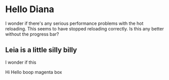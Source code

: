 
# Hello Diana

I wonder if there's any serious
performance problems with the hot reloading.
This seems to have stopped reloading correctly.
Is this any better without the progress bar?

## Leia is a little silly billy

I wonder if this

<Box
  fontSize={48}
  px={3}
  py={4}
  bg='magenta'>
  Hi Hello boop magenta box
</Box>

